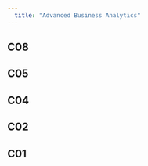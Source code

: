 ```yaml
---
  title: "Advanced Business Analytics"
---
```

## C08
  
<script src="https://gist.github.com/shwarajtuse/a17b52485df7d5d9bae9782af4af32ca.js"></script>
    
## C05 
    
<script src="https://gist.github.com/shwarajtuse/c3242abae2ddf3b59bb8811444223549.js"></script>
      
      
## C04
      
<script src="https://gist.github.com/shwarajtuse/ab022d8b6c7693d2857734f02bc86488.js"></script>
        
## C02
        
<script src="https://gist.github.com/shwarajtuse/9bb4930a55edc332fd760b613e9ce151.js"></script>
          
          
## C01
          
<script src="https://gist.github.com/shwarajtuse/8656b44a13360ff93a2bd11dac5777bd.js"></script>